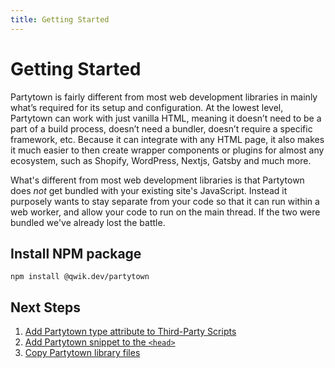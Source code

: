 ```yaml
---
title: Getting Started
---
```


# Getting Started

Partytown is fairly different from most web development libraries in mainly what’s required for its setup and configuration. At the lowest level, Partytown can work with just vanilla HTML, meaning it doesn’t need to be a part of a build process, doesn’t need a bundler, doesn’t require a specific framework, etc. Because it can integrate with any HTML page, it also makes it much easier to then create wrapper components or plugins for almost any ecosystem, such as Shopify, WordPress, Nextjs, Gatsby and much more.

What's different from most web development libraries is that Partytown does _not_ get bundled with your existing site's JavaScript. Instead it purposely wants to stay separate from your code so that it can run within a web worker, and allow your code to run on the main thread. If the two were bundled we've already lost the battle.

## Install NPM package

```
npm install @qwik.dev/partytown
```

## Next Steps

1. [Add Partytown type attribute to Third-Party Scripts](/partytown-scripts)
2. [Add Partytown snippet to the `<head>`](/integrations)
3. [Copy Partytown library files](/copy-library-files)
